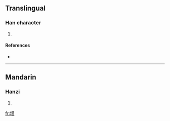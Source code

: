 ==Translingual==

===Han character===
{{Han char|rn=32|rad=土|as=18|sn=21|four=|canj=土廿口土 (GTRG)}}

# {{defn|Han|sort=土18}}

====References====
* {{Han ref|kx=0242.240|dkj=05614|dj=0482.180|hdz=10501.140|uh=58E6|ud=22758}}

----

==Mandarin==

===Hanzi===
{{cmn-hanzi|pin=[[xūn]] ([[xun1]])|wg=hsün<sup>1</sup>}}

# {{defn|Mandarin}}

[[fr:壦]]